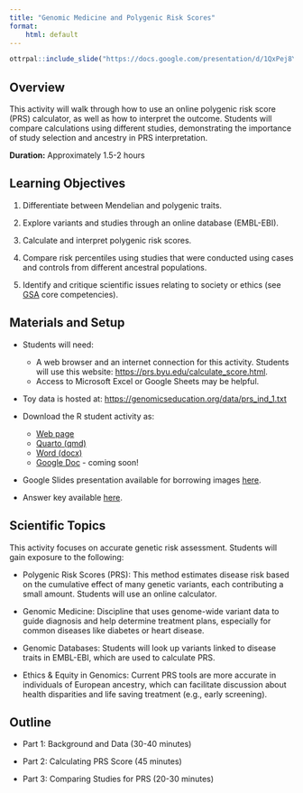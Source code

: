 ```yaml
---
title: "Genomic Medicine and Polygenic Risk Scores"
format:
    html: default
---
```


```r
ottrpal::include_slide("https://docs.google.com/presentation/d/1QxPej8YIbgsToOITRYKLxmGScjo0Eu5ldiKEE-lXvF0/edit?slide=id.g35f4636d8f5_0_6#slide=id.g35f4636d8f5_0_6")
```

## Overview

This activity will walk through how to use an online polygenic risk score (PRS) calculator, as well as how to interpret the outcome. Students will compare calculations using different studies, demonstrating the importance of study selection and ancestry in PRS interpretation.

**Duration:** Approximately 1.5-2 hours

## Learning Objectives

1.  Differentiate between Mendelian and polygenic traits.

2.  Explore variants and studies through an online database (EMBL-EBI).

3.  Calculate and interpret polygenic risk scores.

4.  Compare risk percentiles using studies that were conducted using cases and controls from different ancestral populations.

5.  Identify and critique scientific issues relating to society or ethics (see [GSA](https://genetics-gsa.org/education/genetics-learning-framework/) core competencies).

## Materials and Setup

-   Students will need:

    -   A web browser and an internet connection for this activity. Students will use this website: <https://prs.byu.edu/calculate_score.html>.
    -   Access to Microsoft Excel or Google Sheets may be helpful.

-   Toy data is hosted at: <https://genomicseducation.org/data/prs_ind_1.txt>

-   Download the R student activity as:

    -   [Web page](https://genomicseducation.org/module/genomic_med_prs_student_guide.html)
    -   [Quarto (qmd)](https://github.com/fhdsl/GEMs/blob/main/module/genomic_med_prs_student_guide.qmd)
    -   [Word (docx)](https://github.com/fhdsl/GEMs/raw/main/docs/docx/module/genomic_med_prs_student_guide.docx)
    -   [Google Doc]() - coming soon!

-   Google Slides presentation available for borrowing images [here](https://docs.google.com/presentation/d/1QxPej8YIbgsToOITRYKLxmGScjo0Eu5ldiKEE-lXvF0/edit?usp=sharing).

-   Answer key available [here]().

## Scientific Topics

This activity focuses on accurate genetic risk assessment. Students will gain exposure to the following:

- Polygenic Risk Scores (PRS): This method estimates disease risk based on the cumulative effect of many genetic variants, each contributing a small amount. Students will use an online calculator.

- Genomic Medicine: Discipline that uses genome-wide variant data to guide diagnosis and help determine treatment plans, especially for common diseases like diabetes or heart disease.

- Genomic Databases: Students will look up variants linked to disease traits in EMBL-EBI, which are used to calculate PRS.

- Ethics & Equity in Genomics: Current PRS tools are more accurate in individuals of European ancestry, which can facilitate discussion about health disparities and life saving treatment (e.g., early screening).

## Outline

-   Part 1: Background and Data (30-40 minutes)

-   Part 2: Calculating PRS Score (45 minutes)

-   Part 3: Comparing Studies for PRS (20-30 minutes)
